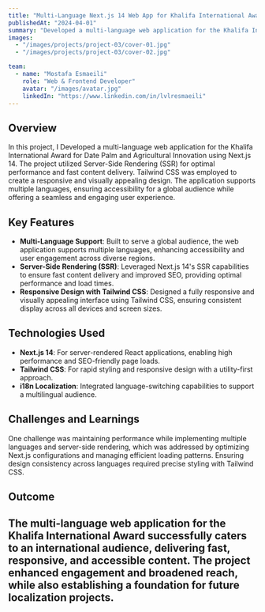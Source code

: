 ```yaml
---
title: "Multi-Language Next.js 14 Web App for Khalifa International Award"
publishedAt: "2024-04-01"
summary: "Developed a multi-language web application for the Khalifa International Award for Date Palm and Agricultural Innovation using Next.js 14. The project utilized Server-Side Rendering (SSR) for optimal performance and fast content delivery. Tailwind CSS was employed to create a responsive and visually appealing design. The application supports multiple languages, ensuring accessibility for a global audience while offering a seamless and engaging user experience."
images:
  - "/images/projects/project-03/cover-01.jpg"
  - "/images/projects/project-03/cover-02.jpg"

team:
  - name: "Mostafa Esmaeili"
    role: "Web & Frontend Developer"
    avatar: "/images/avatar.jpg"
    linkedIn: "https://www.linkedin.com/in/lvlresmaeili"
---
```


## Overview

In this project, I Developed a multi-language web application for the Khalifa International Award for Date Palm and Agricultural Innovation using Next.js 14. The project utilized Server-Side Rendering (SSR) for optimal performance and fast content delivery. Tailwind CSS was employed to create a responsive and visually appealing design. The application supports multiple languages, ensuring accessibility for a global audience while offering a seamless and engaging user experience.

## Key Features

- **Multi-Language Support**: Built to serve a global audience, the web application supports multiple languages, enhancing accessibility and user engagement across diverse regions.
- **Server-Side Rendering (SSR)**: Leveraged Next.js 14's SSR capabilities to ensure fast content delivery and improved SEO, providing optimal performance and load times.
- **Responsive Design with Tailwind CSS**: Designed a fully responsive and visually appealing interface using Tailwind CSS, ensuring consistent display across all devices and screen sizes.

## Technologies Used

- **Next.js 14**: For server-rendered React applications, enabling high performance and SEO-friendly page loads.
- **Tailwind CSS**: For rapid styling and responsive design with a utility-first approach.
- **i18n Localization**: Integrated language-switching capabilities to support a multilingual audience.

## Challenges and Learnings

One challenge was maintaining performance while implementing multiple languages and server-side rendering, which was addressed by optimizing Next.js configurations and managing efficient loading patterns. Ensuring design consistency across languages required precise styling with Tailwind CSS.

## Outcome

## The multi-language web application for the Khalifa International Award successfully caters to an international audience, delivering fast, responsive, and accessible content. The project enhanced engagement and broadened reach, while also establishing a foundation for future localization projects.
